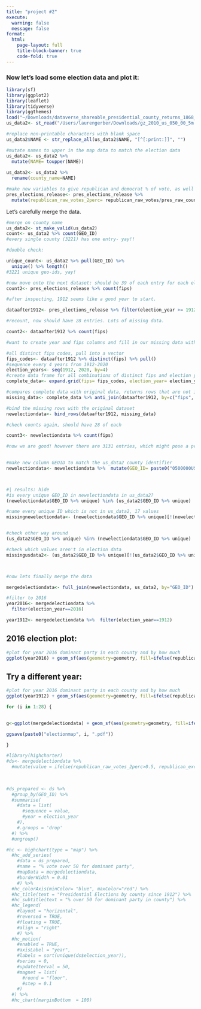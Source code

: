 ```yaml
---
title: "project #2"
execute: 
  warning: false
  message: false
format:
  html:
    page-layout: full
    title-block-banner: true
    code-fold: true 
---
```


### Now let's load some election data and plot it:

```r
library(sf)
library(ggplot2)
library(leaflet)
library(tidyverse)
library(ggthemes)
load("~/Downloads/dataverse_shareable_presidential_county_returns_1868_2020.Rdata")
us_data2<- st_read("/Users/laurengerber/Downloads/gz_2010_us_050_00_5m.json", quiet=TRUE)

#replace non-printable characters with blank space
us_data2$NAME <- str_replace_all(us_data2$NAME, "[^[:print:]]", "")
```

```r
#mutate names to upper in the map data to match the election data 
us_data2<- us_data2 %>% 
  mutate(NAME= toupper(NAME)) 
  
us_data2<- us_data2 %>% 
  rename(county_name=NAME)     

#make new variables to give republican and democrat % of vote, as well as statements to take the republican/democrat vote if over 50% 
pres_elections_release<- pres_elections_release %>% 
  mutate(republican_raw_votes_2perc= republican_raw_votes/pres_raw_county_vote_totals_two_party) %>% mutate(democratic_raw_votes_2perc= 1-republican_raw_votes_2perc) %>% mutate(republican_excess=ifelse(republican_raw_votes_2perc>0.5, republican_raw_votes_2perc-0.5, 0), democrat_excess= ifelse(democratic_raw_votes_2perc>0.5, democratic_raw_votes_2perc-0.5, 0), dominantparty= ifelse(republican_raw_votes_2perc > democratic_raw_votes_2perc, "Republican", "Democrat"))
```

Let's carefully merge the data.

```r
#merge on county_name 
us_data2<- st_make_valid(us_data2)
count<- us_data2 %>% count(GEO_ID)
#every single county (3221) has one entry- yay!! 

#double check: 

unique_count<- us_data2 %>% pull(GEO_ID) %>% 
  unique() %>% length()
#3221 unique geo-ids, yay! 

#now move onto the next dataset: should be 39 of each entry for each election 1868-2020
count2<- pres_elections_release %>% count(fips)

#after inspecting, 1912 seems like a good year to start. 

dataafter1912<- pres_elections_release %>% filter(election_year >= 1912)

#recount, now should have 28 entries. Lots of missing data. 

count2<- dataafter1912 %>% count(fips)

```

```r
#want to create year and fips columns and fill in our missing data with NA

#all distinct fips codes, pull into a vector 
fips_codes<- dataafter1912 %>% distinct(fips) %>% pull()
#sequence every 4 years from 1912-2020
election_years<- seq(1912, 2020, by=4)
#create data frame for all combinations of distinct fips and election years 
complete_data<- expand.grid(fips= fips_codes, election_year= election_years) 

#compares complete data with original data, returns rows that are not in original data
missing_data<- complete_data %>% anti_join(dataafter1912, by=c("fips", "election_year"))

#bind the missing rows with the original dataset
newelectiondata<- bind_rows(dataafter1912, missing_data)

#check counts again, should have 28 of each

count3<- newelectiondata %>% count(fips)

#now we are good! however there are 3131 entries, which might pose a problem merging with the other set. Let's see which ones are the issues: 
                                           
```

```r
#make new column GEOID to match the us_data2 county identifier 
newelectiondata<- newelectiondata %>%  mutate(GEO_ID= paste0("0500000US", fips))




```

```r
#| results: hide
#is every unique GEO_ID in newelectiondata in us_data2? 
(newelectiondata$GEO_ID %>% unique) %in% (us_data2$GEO_ID %>% unique)

#name every unique ID which is not in us_data2, 17 values
missingnewelectiondata<- (newelectiondata$GEO_ID %>% unique)[!(newelectiondata$GEO_ID %>% unique) %in% (us_data2$GEO_ID %>% unique)]


#check other way around 
(us_data2$GEO_ID %>% unique) %in% (newelectiondata$GEO_ID %>% unique)

#check which values aren't in election data
missingusdata2<- (us_data2$GEO_ID %>% unique)[!(us_data2$GEO_ID %>% unique) %in% (newelectiondata$GEO_ID %>% unique)]




```

```r
#now lets finally merge the data 

mergedelectiondata<- full_join(newelectiondata, us_data2, by="GEO_ID")
```

```r
#filter to 2016 
year2016<- mergedelectiondata %>% 
  filter(election_year==2016)
```

```r
year1912<- mergedelectiondata %>%  filter(election_year==1912)
```

## 2016 election plot:

```r
#plot for year 2016 dominant party in each county and by how much 
ggplot(year2016) + geom_sf(aes(geometry=geometry, fill=ifelse(republican_raw_votes_2perc>0.5, republican_excess, -democrat_excess)))+ scale_fill_gradient2(low="blue", mid="white", high="red", midpoint=0, na.value = "gray20", name="Vote over 50% ")

```

## Try a different year: 

```r
#plot for year 2016 dominant party in each county and by how much 
ggplot(year1912) + geom_sf(aes(geometry=geometry, fill=ifelse(republican_raw_votes_2perc>0.5, republican_excess, -democrat_excess)), size=0.01)+ scale_fill_gradient2(low="blue", mid="white", high="red", midpoint=0, na.value = "gray20", name="Vote over 50% ")
```

```r
for (i in 1:28) {
  

g<-ggplot(mergedelectiondata) + geom_sf(aes(geometry=geometry, fill=ifelse(republican_raw_votes_2perc>0.5, republican_excess, -democrat_excess)), size=0.01)+ scale_fill_gradient2(low="blue", mid="white", high="red", midpoint=0, na.value = "gray20", name="Vote over 50% ") + ggforce::facet_wrap_paginate(~election_year, ncol=1, nrow=1, page=i) 

ggsave(paste0("electionmap", i, ".pdf"))

}


```

```r
#library(highcharter)
#ds<- mergedelectiondata %>%
  #mutate(value = ifelse(republican_raw_votes_2perc>0.5, republican_excess, -democrat_excess)) %>% mutate(value=ifelse(is.na(value), NA, value)) %>% select(election_year, value, GEO_ID)
  
 
```

```r
#ds_prepared <- ds %>%
  #group_by(GEO_ID) %>%
  #summarise(
    #data = list(
      #sequence = value,
      #year = election_year
    #),
    #.groups = 'drop'
  #) %>%
  #ungroup()

#hc <- highchart(type = "map") %>% 
  #hc_add_series(
    #data = ds_prepared,
    #name = "% vote over 50 for dominant party",
    #mapData = mergedelectiondata,
    #borderWidth = 0.01
    #) %>% 
  #hc_colorAxis(minColor= "blue", maxColor="red") %>%  
  #hc_title(text = "Presidential Elections by county since 1912") %>% 
  #hc_subtitle(text = "% over 50 for dominant party in county") %>% 
  #hc_legend(
    #layout = "horizontal",
    #reversed = TRUE,
    #floating = TRUE,
    #align = "right"
    #) %>% 
  #hc_motion(
    #enabled = TRUE,
    #axisLabel = "year",
    #labels = sort(unique(ds$election_year)),
    #series = 0,
    #updateIterval = 50,
    #magnet = list(
      #round = "floor",
      #step = 0.1
    #)
  #) %>% 
  #hc_chart(marginBottom  = 100)

```
